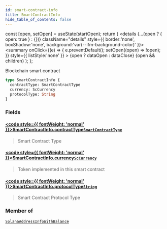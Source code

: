 ```yaml
---
id: smart-contract-info
title: SmartContractInfo
hide_table_of_contents: false
---
```







  const [open, setOpen] = useState(startOpen);
  return (
    <details {...(open ? { open: true } : {})} className="details" style={{ border:'none', boxShadow:'none', background:'var(--ifm-background-color)' }}>
      <summary
        onClick={(e) => {
          e.preventDefault();
          setOpen((open) => !open);
        }}
        style={{ listStyle:'none' }}
      >
      {open ? dataOpen : dataClose}
      </summary>
      {open && children}
    </details>
  );
};








Blockchain smart contract


```graphql
type SmartContractInfo {
  contractType: SmartContractType
  currency: ScCurrency
  protocolType: String
}
```




### Fields

#### [<code style={{ fontWeight: 'normal' }}>SmartContractInfo.<b>contractType</b></code>](#)<Bullet />[`SmartContractType`](/docs/graphql-reference/enums/smart-contract-type) <Badge class="badge badge--secondary" text="enum"/> 
> 
> 
> Smart Contract Type
> 

#### [<code style={{ fontWeight: 'normal' }}>SmartContractInfo.<b>currency</b></code>](#)<Bullet />[`ScCurrency`](/docs/graphql-reference/objects/sc-currency) <Badge class="badge badge--secondary" text="object"/> 
> 
> 
> Token implemented in this smart contract
> 

#### [<code style={{ fontWeight: 'normal' }}>SmartContractInfo.<b>protocolType</b></code>](#)<Bullet />[`String`](/docs/graphql-reference/scalars/string) <Badge class="badge badge--secondary" text="scalar"/> 
> 
> 
> Smart Contract Protocol Type
> 



### Member of

[`SolanaAddressInfoWithBalance`](/docs/graphql-reference/objects/solana-address-info-with-balance)  <Badge class="secondary" text="object"/>

